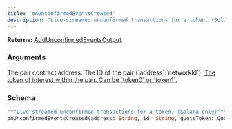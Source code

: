```yaml
---
title: "onUnconfirmedEventsCreated"
description: "Live-streamed unconfirmed transactions for a token. (Solana only)"
---
```


**Returns:** [AddUnconfirmedEventsOutput](/api-reference/types/addunconfirmedeventsoutput)

### Arguments

<ResponseField name="address" type="String">
  The pair contract address.
</ResponseField>

<ResponseField name="id" type="String">
  The ID of the pair (`address`:`networkId`).
</ResponseField>

<a href="/api-reference/types/quotetoken">
  <ResponseField name="quoteToken" type="QuoteToken">
    The token of interest within the pair. Can be `token0` or `token1`.
  </ResponseField>
</a>

### Schema


```graphql 
"""Live-streamed unconfirmed transactions for a token. (Solana only)"""
onUnconfirmedEventsCreated(address: String, id: String, quoteToken: QuoteToken): AddUnconfirmedEventsOutput
```
